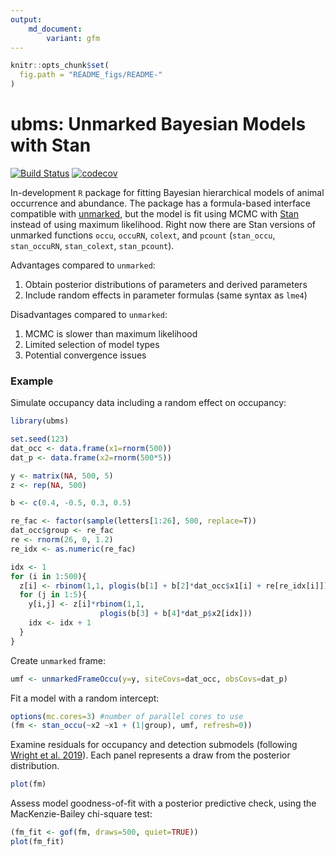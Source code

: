 ```yaml
---
output: 
    md_document:
        variant: gfm
---
```


```r
knitr::opts_chunk$set(
  fig.path = "README_figs/README-"
)
```

# ubms: Unmarked Bayesian Models with Stan

[![Build Status](https://travis-ci.org/kenkellner/ubms.svg?branch=master)](https://travis-ci.org/kenkellner/ubms)
[![codecov](https://codecov.io/gh/kenkellner/ubms/branch/master/graph/badge.svg)](https://codecov.io/gh/kenkellner/ubms)

In-development `R` package for fitting Bayesian hierarchical models of animal occurrence and abundance.
The package has a formula-based interface compatible with [unmarked](https://cran.r-project.org/web/packages/unmarked/index.html), but the model is fit using MCMC with [Stan](https://mc-stan.org/) instead of using maximum likelihood.
Right now there are Stan versions of unmarked functions `occu`, `occuRN`, `colext`, and `pcount` (`stan_occu`, `stan_occuRN`, `stan_colext`, `stan_pcount`).

Advantages compared to `unmarked`:

  1. Obtain posterior distributions of parameters and derived parameters
  2. Include random effects in parameter formulas (same syntax as `lme4`)

Disadvantages compared to `unmarked`:

  1. MCMC is slower than maximum likelihood
  2. Limited selection of model types
  3. Potential convergence issues

### Example

Simulate occupancy data including a random effect on occupancy:

```r
library(ubms)

set.seed(123)
dat_occ <- data.frame(x1=rnorm(500))
dat_p <- data.frame(x2=rnorm(500*5))

y <- matrix(NA, 500, 5)
z <- rep(NA, 500)

b <- c(0.4, -0.5, 0.3, 0.5)

re_fac <- factor(sample(letters[1:26], 500, replace=T))
dat_occ$group <- re_fac
re <- rnorm(26, 0, 1.2)
re_idx <- as.numeric(re_fac)

idx <- 1
for (i in 1:500){
  z[i] <- rbinom(1,1, plogis(b[1] + b[2]*dat_occ$x1[i] + re[re_idx[i]]))
  for (j in 1:5){
    y[i,j] <- z[i]*rbinom(1,1, 
                    plogis(b[3] + b[4]*dat_p$x2[idx]))
    idx <- idx + 1
  }
}
```

Create `unmarked` frame:

```r
umf <- unmarkedFrameOccu(y=y, siteCovs=dat_occ, obsCovs=dat_p)
```

Fit a model with a random intercept:

```r
options(mc.cores=3) #number of parallel cores to use
(fm <- stan_occu(~x2 ~x1 + (1|group), umf, refresh=0))
```

Examine residuals for occupancy and detection submodels (following [Wright et al. 2019](https://doi.org/10.1002/ecy.2703)).
Each panel represents a draw from the posterior distribution.

```r
plot(fm)
```

Assess model goodness-of-fit with a posterior predictive check, using the MacKenzie-Bailey chi-square test:

```r
(fm_fit <- gof(fm, draws=500, quiet=TRUE))
plot(fm_fit)
```
